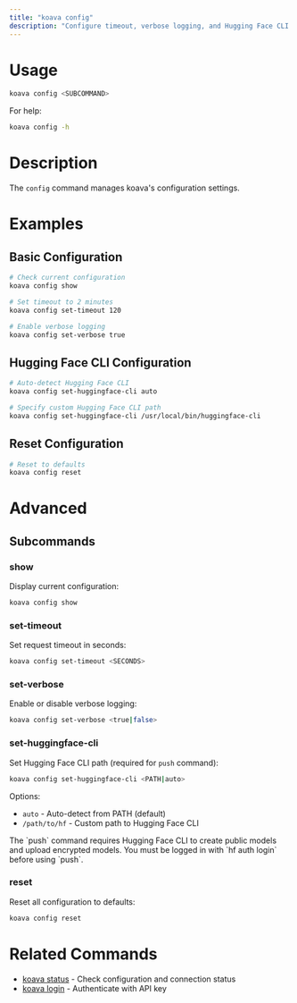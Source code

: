```yaml
---
title: "koava config"
description: "Configure timeout, verbose logging, and Hugging Face CLI settings"
---
```


# Usage

```bash
koava config <SUBCOMMAND>
```

For help:
```bash
koava config -h
```

# Description

The `config` command manages koava's configuration settings.

# Examples

## Basic Configuration

```bash
# Check current configuration
koava config show

# Set timeout to 2 minutes
koava config set-timeout 120

# Enable verbose logging
koava config set-verbose true
```

## Hugging Face CLI Configuration

```bash
# Auto-detect Hugging Face CLI
koava config set-huggingface-cli auto

# Specify custom Hugging Face CLI path
koava config set-huggingface-cli /usr/local/bin/huggingface-cli
```

## Reset Configuration

```bash
# Reset to defaults
koava config reset
```

# Advanced

## Subcommands

### show

Display current configuration:

```bash
koava config show
```

### set-timeout

Set request timeout in seconds:

```bash
koava config set-timeout <SECONDS>
```

### set-verbose

Enable or disable verbose logging:

```bash
koava config set-verbose <true|false>
```

### set-huggingface-cli

Set Hugging Face CLI path (required for `push` command):

```bash
koava config set-huggingface-cli <PATH|auto>
```

Options:
- `auto` - Auto-detect from PATH (default)
- `/path/to/hf` - Custom path to Hugging Face CLI

<Note>
The `push` command requires Hugging Face CLI to create public models and upload encrypted models. You must be logged in with `hf auth login` before using `push`.
</Note>

### reset

Reset all configuration to defaults:

```bash
koava config reset
```

# Related Commands

- [koava status](/koava/status) - Check configuration and connection status
- [koava login](/koava/login) - Authenticate with API key